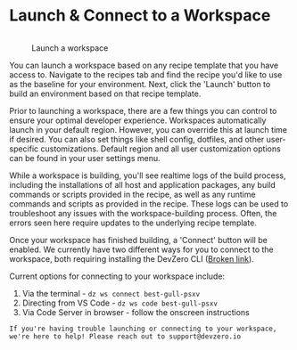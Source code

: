 # Launch & Connect to a Workspace

<figure><img src="../.gitbook/assets/CleanShot 2024-05-01 at 20.53.52@2x (1).png" alt=""/><figcaption><p>Launch a workspace</p></figcaption></figure>

You can launch a workspace based on any recipe template that you have access to. Navigate to the recipes tab and find the recipe you'd like to use as the baseline for your environment. Next, click the 'Launch' button to build an environment based on that recipe template. 

Prior to launching a workspace, there are a few things you can control to ensure your optimal developer experience. Workspaces automatically launch in your default region. However, you can override this at launch time if desired. You can also set things like shell config, dotfiles, and other user-specific customizations. Default region and all user customization options can be found in your user settings menu. 

While a workspace is building, you'll see realtime logs of the build process, including the installations of all host and application packages, any build commands or scripts provided in the recipe, as well as any runtime commands and scripts as provided in the recipe. These logs can be used to troubleshoot any issues with the workspace-building process. Often, the errors seen here require updates to the underlying recipe template. 

Once your workspace has finished building, a 'Connect' button will be enabled. We currently have two different ways for you to connect to the workspace, both requiring installing the DevZero CLI ([Broken link](broken-reference "mention")).

Current options for connecting to your workspace include: 

1. Via the terminal - `dz ws connect best-gull-psxv`
2. Directing from VS Code - `dz ws code best-gull-psxv`
3. Via Code Server in browser - follow the onscreen instructions

```
If you're having trouble launching or connecting to your workspace, we're here to help! Please reach out to support@devzero.io 
```
